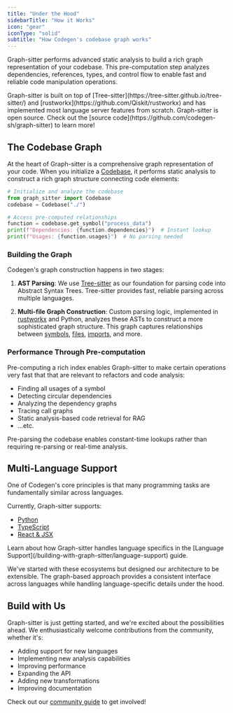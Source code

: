 ```yaml
---
title: "Under the Hood"
sidebarTitle: "How it Works"
icon: "gear"
iconType: "solid"
subtitle: "How Codegen's codebase graph works"
---
```


Graph-sitter performs advanced static analysis to build a rich graph representation of your codebase. This pre-computation step analyzes dependencies, references, types, and control flow to enable fast and reliable code manipulation operations.

<Note>
  Graph-sitter is built on top of
  [Tree-sitter](https://tree-sitter.github.io/tree-sitter/) and
  [rustworkx](https://github.com/Qiskit/rustworkx) and has implemented most
  language server features from scratch.
</Note>
<Info>
  Graph-sitter is open source. Check out the [source
  code](https://github.com/codegen-sh/graph-sitter) to learn more!
</Info>

## The Codebase Graph

At the heart of Graph-sitter is a comprehensive graph representation of your code. When you initialize a [Codebase](/api-reference/core/Codebase), it performs static analysis to construct a rich graph structure connecting code elements:

```python
# Initialize and analyze the codebase
from graph_sitter import Codebase
codebase = Codebase("./")

# Access pre-computed relationships
function = codebase.get_symbol("process_data")
print(f"Dependencies: {function.dependencies}")  # Instant lookup
print(f"Usages: {function.usages}")  # No parsing needed
```

### Building the Graph

Codegen's graph construction happens in two stages:

1. **AST Parsing**: We use [Tree-sitter](https://tree-sitter.github.io/tree-sitter/) as our foundation for parsing code into Abstract Syntax Trees. Tree-sitter provides fast, reliable parsing across multiple languages.

2. **Multi-file Graph Construction**: Custom parsing logic, implemented in [rustworkx](https://github.com/Qiskit/rustworkx) and Python, analyzes these ASTs to construct a more sophisticated graph structure. This graph captures relationships between [symbols](/building-with-graph-sitter/symbol-api), [files](/building-with-graph-sitter/files-and-directories), [imports](/building-with-graph-sitter/imports), and more.

### Performance Through Pre-computation

Pre-computing a rich index enables Graph-sitter to make certain operations very fast that that are relevant to refactors and code analysis:

- Finding all usages of a symbol
- Detecting circular dependencies
- Analyzing the dependency graphs
- Tracing call graphs
- Static analysis-based code retrieval for RAG
- ...etc.

<Tip>
  Pre-parsing the codebase enables constant-time lookups rather than requiring
  re-parsing or real-time analysis.
</Tip>

## Multi-Language Support

One of Codegen's core principles is that many programming tasks are fundamentally similar across languages.

Currently, Graph-sitter supports:

- [Python](/api-reference/python)
- [TypeScript](/api-reference/typescript)
- [React & JSX](/building-with-graph-sitter/react-and-jsx)

<Note>
  Learn about how Graph-sitter handles language specifics in the [Language
  Support](/building-with-graph-sitter/language-support) guide.
</Note>

We've started with these ecosystems but designed our architecture to be extensible. The graph-based approach provides a consistent interface across languages while handling language-specific details under the hood.

## Build with Us

Graph-sitter is just getting started, and we're excited about the possibilities ahead. We enthusiastically welcome contributions from the community, whether it's:

- Adding support for new languages
- Implementing new analysis capabilities
- Improving performance
- Expanding the API
- Adding new transformations
- Improving documentation

Check out our [community guide](/introduction/community) to get involved!
